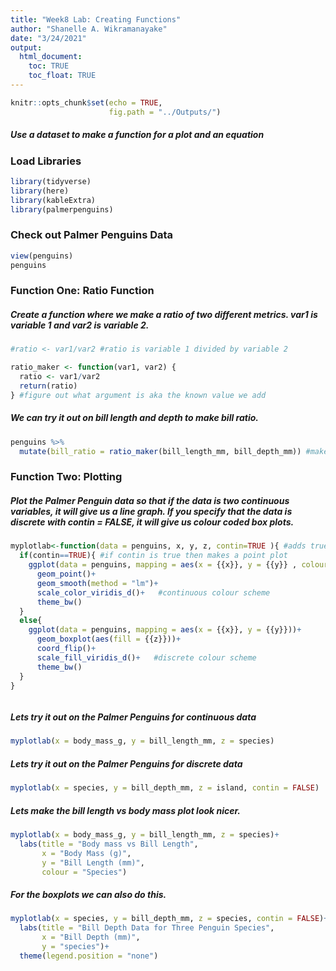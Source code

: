 ```yaml
---
title: "Week8 Lab: Creating Functions"
author: "Shanelle A. Wikramanayake"
date: "3/24/2021"
output: 
  html_document:
    toc: TRUE 
    toc_float: TRUE 
---
```


```r
knitr::opts_chunk$set(echo = TRUE, 
                      fig.path = "../Outputs/")
```

##### Use a dataset to make a function for a plot and an equation


### Load Libraries
```r

library(tidyverse)
library(here)
library(kableExtra)
library(palmerpenguins)
```

### Check out Palmer Penguins Data
```r
view(penguins)
penguins
```
### Function One: Ratio Function
##### Create a function where we make a ratio of two different metrics. var1 is variable 1 and var2 is variable 2.
```r
#ratio <- var1/var2 #ratio is variable 1 divided by variable 2

ratio_maker <- function(var1, var2) {
  ratio <- var1/var2
  return(ratio)
} #figure out what argument is aka the known value we add


```
##### We can try it out on bill length and depth to make bill ratio.
 
```r
penguins %>% 
  mutate(bill_ratio = ratio_maker(bill_length_mm, bill_depth_mm)) #makes a new column for bill ratio
```
 
### Function Two: Plotting 
##### Plot the Palmer Penguin data so that if the data is two continuous variables, it will give us a line graph. If you specify that the data is discrete with contin = FALSE, it will give us colour coded box plots.
 
```r

myplotlab<-function(data = penguins, x, y, z, contin=TRUE ){ #adds true as default for continuous data
  if(contin==TRUE){ #if contin is true then makes a point plot
    ggplot(data = penguins, mapping = aes(x = {{x}}, y = {{y}} , colour = {{z}}))+
      geom_point()+
      geom_smooth(method = "lm")+ 
      scale_color_viridis_d()+   #continuous colour scheme
      theme_bw()
  }
  else{ 
    ggplot(data = penguins, mapping = aes(x = {{x}}, y = {{y}}))+
      geom_boxplot(aes(fill = {{z}}))+
      coord_flip()+
      scale_fill_viridis_d()+   #discrete colour scheme
      theme_bw()
  }
}



```
 
##### Lets try it out on the Palmer Penguins for continuous data
```r
myplotlab(x = body_mass_g, y = bill_length_mm, z = species)
```
##### Lets try it out on the Palmer Penguins for discrete data

```r
myplotlab(x = species, y = bill_depth_mm, z = island, contin = FALSE)
```
##### Lets make the bill length vs body mass plot look nicer.

```r
myplotlab(x = body_mass_g, y = bill_length_mm, z = species)+
  labs(title = "Body mass vs Bill Length", 
       x = "Body Mass (g)", 
       y = "Bill Length (mm)", 
       colour = "Species")
```
##### For the boxplots we can also do this. 

```r
myplotlab(x = species, y = bill_depth_mm, z = species, contin = FALSE)+
  labs(title = "Bill Depth Data for Three Penguin Species", 
       x = "Bill Depth (mm)", 
       y = "species")+
  theme(legend.position = "none")
```

